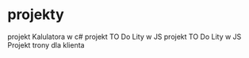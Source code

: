 # projekty 
<ProjectCard title="Kalkulator" link="#" bg="linear-gradient(to right, #D4145A 0%, #FBB03B 100%)">
projekt Kalulatora w c#
</ProjectCard>
<ProjectCard title="To Do List" link="#" bg="linear-gradient(to left, #D4145A 0%, #FBB03B 100%)">
projekt TO Do Lity w JS
</ProjectCard>
<ProjectCard title="Hydra virus" link="#" bg="linear-gradient(to left, #D4145A 0%, #FBB03B 100%)">
projekt TO Do Lity w JS
</ProjectCard>
<ProjectCard title="WordPress template" link="#" bg="linear-gradient(to left, #D4145A 0%, #FBB03B 100%)">
Projekt trony dla klienta
</ProjectCard>